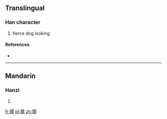 ==Translingual==

===Han character===
{{Han char|rn=94|rad=犬|as=14|sn=17|four=4102<sub>7</sub>|canj=大竹一月月 (KHMBB)}}

# fierce dog looking

====References====
* {{Han ref|kx=0720.210|dkj=20760|dj=1132.080|hdz=21374.040|uh=7373|ud=29555|bh=ED63|bd=60771}}

----

==Mandarin==

===Hanzi===
{{cmn-hanzi|pin=[[nòu]] ([[nou4]])|wg=nou<sup>4</sup>}}

# {{defn|lang=cmn|sort=犬14}}

[[fr:獳]]
[[pl:獳]]
[[zh:獳]]